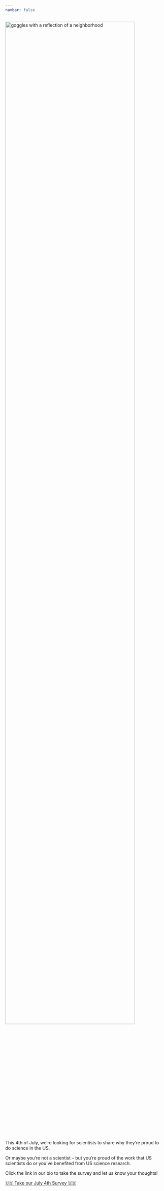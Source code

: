 ```yaml
---
navbar: false
---
```


:::{.align-center}
::::{.flex-container}
<a href="/index.qmd">
<img src='https://raw.githubusercontent.com/neighborhood-scientist/neighborhoodscientist.org/6134ad4ab758d9372a23a7c51f221885e39c10a9/img/GogglesReflection_transparent-03-03.png'
    alt='goggles with a reflection of a neighborhood'
    width='90%'
>
</a>
::::
:::

This 4th of July, we're looking for scientists to share why they're proud to do science in the US.

Or maybe you're not a scientist
-- but you're proud of the work that US scientists do or you've benefited from US science research.

Click the link in our bio to take the survey and let us know your thoughts!


:::{.align-center}
[🇺🇸 Take our July 4th Survey 🇺🇸](https://forms.gle/j8gWMSggKVvJ4VM67){.btn .btn-outline-danger role="button" target="_blank" title="Link to our survey for July 4th"}
:::
